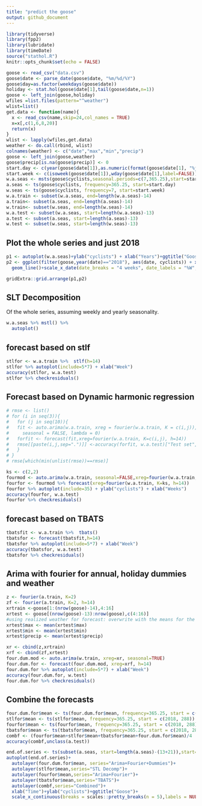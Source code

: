 ```yaml
---
title: "predict the goose"
output: github_document
---
```


```r
library(tidyverse)
library(fpp2)
library(lubridate)
library(timeDate)
source("stathol.R")
knitr::opts_chunk$set(echo = FALSE)
```

```r
goose <- read_csv("data.csv")
goose$date <- parse_date(goose$date, "%m/%d/%Y")
goose$day=as.factor(weekdays(goose$date))
holiday <- stat.hol(goose$date[1],tail(goose$date,n=1))
goose <- left_join(goose,holiday)                 
wfiles =list.files(pattern="^weather")
wlist=list()
get.data <- function(name){
  x <- read_csv(name,skip=24,col_names = TRUE) 
  x=x[,c(1,6,8,20)]
  return(x)
}
wlist <- lapply(wfiles,get.data)
weather <- do.call(rbind, wlist)
colnames(weather) <- c("date","max","min","precip")
goose <- left_join(goose,weather)
goose$precip[is.na(goose$precip)] <- 0
start.day <- c(year(goose$date[1]),as.numeric(format(goose$date[1], "%j")))
start.week <- c(isoweek(goose$date[1]),wday(goose$date[1],label=FALSE))
w.a.seas <- msts(goose$cyclists,seasonal.periods=c(7,365.25),start=start.day)
a.seas <- ts(goose$cyclists, frequency=365.25, start=start.day)
w.seas <- ts(goose$cyclists, frequency=7, start=start.week)
w.a.train <- subset(w.a.seas, end=length(w.a.seas)-14)
a.train<- subset(a.seas, end=length(a.seas)-14)
w.train<- subset(w.seas, end=length(w.seas)-14)
w.a.test <- subset(w.a.seas, start=length(w.a.seas)-13)
a.test <- subset(a.seas, start=length(a.seas)-13)
w.test <- subset(w.seas, start=length(w.seas)-13)
```

## Plot the whole series and just 2018


```r
p1 <- autoplot(w.a.seas)+ylab("cyclists") + xlab("Years")+ggtitle("Goose: All Data")
p2 <- ggplot(filter(goose,year(date)=="2018"), aes(date, cyclists)) + xlab("Weeks")+ggtitle("Goose: 2018")+
  geom_line()+scale_x_date(date_breaks = "4 weeks", date_labels = "%W",date_minor_breaks = "1 week")

gridExtra::grid.arrange(p1,p2)
```

## SLT Decomposition

Of the whole series, assuming weekly and yearly seasonality.


```r
w.a.seas %>% mstl() %>% 
  autoplot() 
```

## forecast based on stlf

```r
stlfor <- w.a.train %>%  stlf(h=14) 
stlfor %>% autoplot(include=5*7) + xlab("Week")
accuracy(stlfor, w.a.test)
stlfor %>% checkresiduals()
```

## Forecast based on Dynamic harmonic regression

```r
# rmse <- list()
# for (i in seq(3)){
#   for (j in seq(10)){
#   fit <- auto.arima(w.a.train, xreg = fourier(w.a.train, K = c(i,j)),
#     seasonal = FALSE, lambda = 0)
#   forfit <- forecast(fit,xreg=fourier(w.a.train, K=c(i,j), h=14))
#   rmse[[paste(i,j,sep=".")]] <-accuracy(forfit, w.a.test)["Test set","RMSE"]
#   } 
# }
# rmse[which(min(unlist(rmse))==rmse)]
```

```r
ks <- c(2,2)
fourmod <- auto.arima(w.a.train, seasonal=FALSE,xreg=fourier(w.a.train, K=ks),lambda = 0)
fourfor <- fourmod %>% forecast(xreg=fourier(w.a.train, K=ks, h=14))
fourfor %>% autoplot(include=35) + ylab("cyclists") + xlab("Weeks")
accuracy(fourfor, w.a.test)
fourfor %>% checkresiduals()
```

## forecast based on TBATS

```r
tbatsfit <- w.a.train %>%  tbats() 
tbatsfor <- forecast(tbatsfit,h=14)
tbatsfor %>% autoplot(include=5*7) + xlab("Week")
accuracy(tbatsfor, w.a.test)
tbatsfor %>% checkresiduals()
```

## Arima with fourier for annual, holiday dummies and weather
```r
z <- fourier(a.train, K=2)
zf <- fourier(a.train, K=2, h=14)
xrtrain <-goose[1:(nrow(goose)-14),4:16]
xrtest <- goose[(nrow(goose)-13):nrow(goose),c(4:16)]
#using realized weather for forecast: overwrite with the means for the forecast period
xrtest$max <- mean(xrtest$max)
xrtest$min <- mean(xrtest$min)
xrtest$precip <- mean(xrtest$precip)

xr <- cbind(z,xrtrain)
xrf <- cbind(zf,xrtest)
four.dum.mod <- auto.arima(w.train, xreg=xr, seasonal=TRUE)
four.dum.for <- forecast(four.dum.mod, xreg=xrf, h=14)
four.dum.for %>% autoplot(include=5*7) + xlab("Week")
accuracy(four.dum.for, w.test)
four.dum.for %>% checkresiduals()
```

## Combine the forecasts

```r
four.dum.for$mean <- ts(four.dum.for$mean, frequency=365.25, start = c(2018, 288))
stlfor$mean <- ts(stlfor$mean, frequency=365.25, start = c(2018, 288))
fourfor$mean <- ts(fourfor$mean, frequency=365.25, start = c(2018, 288))
tbatsfor$mean <- ts(tbatsfor$mean, frequency=365.25, start = c(2018, 288))
combf <- (fourfor$mean+stlfor$mean+tbatsfor$mean+four.dum.for$mean)/4
accuracy(combf,unclass(a.test))
```

```r
end.of.series <- ts(subset(a.seas, start=length(a.seas)-(13+21)),start=c(2018, 288-21),frequency=365.25)
autoplot(end.of.series)+
  autolayer(four.dum.for$mean, series="Arima+Fourier+Dummies")+
  autolayer(stlfor$mean,series="STL Decomp")+
  autolayer(fourfor$mean,series="Arima+Fourier")+
  autolayer(tbatsfor$mean,series="TBATS")+
  autolayer(combf,series="Combined")+
  xlab("Time")+ylab("cyclists")+ggtitle("Goose")+
  scale_x_continuous(breaks = scales::pretty_breaks(n = 5),labels = NULL, minor_breaks = NULL) 

```
